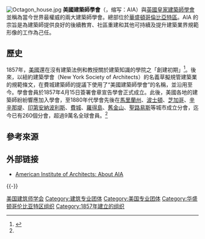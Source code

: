 {{noteTA
|G1=USStates
|1=zh-cn:托马斯; zh-tw:湯瑪斯; zh-hk:湯瑪士;
|2=zh-hans:沃特; zh-hant:華特;
}}
[[File:Octagon_house.jpg|thumb]]
'''美國建築師學會'''（{{lang-en|American Institute of Architects}}，缩写：AIA）與[[英國皇家建築師學會|英國皇家建築師學會]]並稱為當今世界最權威的兩大建築師學會。總部位於[[華盛頓哥倫比亞特區|華盛頓哥倫比亞特區]]。AIA 的宗旨是為建築師提供良好的後續教育、社區重建和其他可持續及提升建築業界規範形像的工作為己任。

== 歷史 ==
1857年，[[美國|美國]]還在沒有建築法例和教授關於建築知識的學院之「創建初期」<ref name="AIAHIST">{{cite web |title=History of The American Institute of Architects |publisher=American Institute of Architects |url=http://www.aia.org/about_history |accessdate=2008-03-04}}</ref>。後來，以紐約建築學會（New York Society of Architects）的名義草擬規管建築業的規範條文，在費城建築師{{le|湯瑪士·華特|Thomas Ustick Walter}}的提議下使用了“美國建築師學會”的名稱，並沿用至今。學會會員於1857年4月15日簽署會章宣告學會正式成立。此後，美國各地的建築師紛紛響應加入學會，至1880年代學會先後在[[馬里蘭州|馬里蘭州]]、[[波士頓|波士頓]]、[[芝加哥|芝加哥]]、[[辛辛那堤|辛辛那堤]]、[[印第安納波利斯|印第安納波利斯]]、[[費城|費城]]、[[羅得島|羅得島]]、[[舊金山|舊金山]]、[[圣路易斯_(密苏里州)|聖路易斯]]等城市成立分會，迄今已有260個分會，超過9萬名全球會員。<ref name="AIAHIST"/>

== 參考來源 ==
{{Reflist}}

==外部链接==
*[https://www.aia.org/about American Institute of Architects: About AIA]

{{-}}
{{Authority control}}

[[Category:美国建筑师学会|]]
[[Category:建筑专业团体|Category:建筑专业团体]]
[[Category:美国专业团体|Category:美国专业团体]]
[[Category:华盛顿哥伦比亚特区组织|Category:华盛顿哥伦比亚特区组织]]
[[Category:1857年建立的组织|Category:1857年建立的组织]]